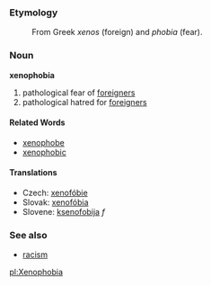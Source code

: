 === Etymology ===
: From Greek ''xenos'' (foreign) and ''phobia'' (fear).

=== Noun ===
'''xenophobia'''

# pathological fear of [[foreigner|foreigners]]
# pathological hatred for [[foreigner|foreigners]]

==== Related Words ====
* [[xenophobe]]
* [[xenophobic]]

==== Translations ====
*Czech: [[xenofóbie]]
*Slovak: [[xenofóbia]]
*Slovene: [[ksenofobija]] ''f''

===See also===
*[[racism]]

[[pl:Xenophobia]]